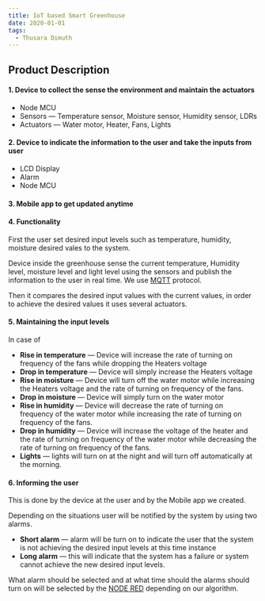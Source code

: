 ---
title: IoT based Smart Greenhouse
date: 2020-01-01
tags:
  - Thusara Dimuth
---

## Product Description

#### 1. Device to collect the sense the environment and maintain the actuators

- Node MCU
- Sensors — Temperature sensor, Moisture sensor, Humidity sensor, LDRs
- Actuators — Water motor, Heater, Fans, Lights

#### 2. Device to indicate the information to the user and take the inputs from user

- LCD Display
- Alarm
- Node MCU

#### 3. Mobile app to get updated anytime

#### 4. Functionality

First the user set desired input levels such as temperature, humidity, moisture desired vales to the system.

Device inside the greenhouse sense the current temperature, Humidity level, moisture level and light level using the sensors and publish the information to the user in real time. We use [MQTT](https://en.wikipedia.org/wiki/MQTT) protocol.

Then it compares the desired input values with the current values, in order to achieve the desired values it uses several actuators.

#### 5. Maintaining the input levels

In case of

- **Rise in temperature** — Device will increase the rate of turning on frequency of the fans while dropping the Heaters voltage
- **Drop in temperature** — Device will simply increase the Heaters voltage
- **Rise in moisture** — Device will turn off the water motor while increasing the Heaters voltage and the rate of turning on frequency of the fans.
- **Drop in moisture** — Device will simply turn on the water motor
- **Rise in humidity** — Device will decrease the rate of turning on frequency of the water motor while increasing the rate of turning on frequency of the fans.
- **Drop in humidity** — Device will increase the voltage of the heater and the rate of turning on frequency of the water motor while decreasing the rate of turning on frequency of the fans.
- **Lights** — lights will turn on at the night and will turn off automatically at the morning.

#### 6. Informing the user

This is done by the device at the user and by the Mobile app we created.

Depending on the situations user will be notified by the system by using two alarms.

- **Short alarm** — alarm will be turn on to indicate the user that the system is not achieving the desired input levels at this time instance
- **Long alarm** — this will indicate that the system has a failure or system cannot achieve the new desired input levels.

What alarm should be selected and at what time should the alarms should turn on will be selected by the [NODE RED](https://en.wikipedia.org/wiki/Node-RED) depending on our algorithm.